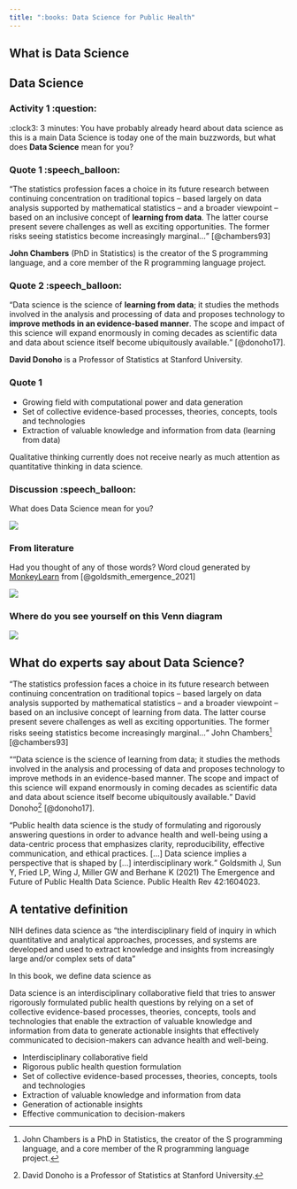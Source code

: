 ```yaml
---
title: ":books: Data Science for Public Health"
---
```


## What is Data Science

## Data Science

::: panel-tabset
### Activity 1 :question:

:clock3: 3 minutes: You have probably already heard about data science as this is a main Data Science is today one of the main buzzwords, but what does **Data Science** mean for you?

### Quote 1 :speech_balloon:

<q>The statistics profession faces a choice in its future research between continuing concentration on traditional topics -- based largely on data analysis supported by mathematical statistics -- and a broader viewpoint -- based on an inclusive concept of **learning from data**. The latter course present severe challenges as well as exciting opportunities. The former risks seeing statistics become increasingly marginal...</q> [@chambers93]

**John Chambers** (PhD in Statistics) is the creator of the S programming language, and a core member of the R programming language project.

### Quote 2 :speech_balloon:

<q>Data science is the science of **learning from data**; it studies the methods involved in the analysis and processing of data and proposes technology to **improve methods in an evidence-based manner**. The scope and impact of this science will expand enormously in coming decades as scientific data and data about science itself become ubiquitously available.</q> [@donoho17].

**David Donoho** is a Professor of Statistics at Stanford University.

### Quote 1

-   Growing field with computational power and data generation
-   Set of collective evidence-based processes, theories, concepts, tools and technologies
-   Extraction of valuable knowledge and information from data (learning from data)
:::

Qualitative thinking currently does not receive nearly as much attention as quantitative thinking in data science.

::: panel-tabset
### Discussion :speech_balloon:

What does Data Science mean for you?

![](images/paste-AC41DECB.png)

### From literature

Had you thought of any of those words?
Word cloud generated by [MonkeyLearn](https://monkeylearn.com/word-cloud/) from [@goldsmith_emergence_2021]

![](images/paste-FFA998D0.png)
:::

### Where do you see yourself on this Venn diagram

![](images/paste-494B1CA8.png)

## What do experts say about Data Science?

<q>The statistics profession faces a choice in its future research between continuing concentration on traditional topics -- based largely on data analysis supported by mathematical statistics -- and a broader viewpoint -- based on an inclusive concept of learning from data. The latter course present severe challenges as well as exciting opportunities. The former risks seeing statistics become increasingly marginal...</q> John Chambers[^data_science_for_public_health-1] [@chambers93]

[^data_science_for_public_health-1]: John Chambers is a PhD in Statistics, the creator of the S programming language, and a core member of the R programming language project.

<q>"Data science is the science of learning from data; it studies the methods involved in the analysis and processing of data and proposes technology to improve methods in an evidence-based manner. The scope and impact of this science will expand enormously in coming decades as scientific data and data about science itself become ubiquitously available.</q> David Donoho[^data_science_for_public_health-2] [@donoho17].

[^data_science_for_public_health-2]: David Donoho is a Professor of Statistics at Stanford University.

<q>Public health data science is the study of formulating and rigorously answering questions in order to advance health and well-being using a data-centric process that emphasizes clarity, reproducibility, effective communication, and ethical practices. […] Data science implies a perspective that is shaped by […] interdisciplinary work.</q> Goldsmith J, Sun Y, Fried LP, Wing J, Miller GW and Berhane K (2021) The Emergence and Future of Public Health Data Science. Public Health Rev 42:1604023.

## A tentative definition

NIH defines data science as "the interdisciplinary field of inquiry in which quantitative and analytical approaches, processes, and systems are developed and used to extract knowledge and insights from increasingly large and/or complex sets of data"

In this book, we define data science as

Data science is an interdisciplinary collaborative field
that tries to answer rigorously formulated public health questions
by relying on a set of collective evidence-based processes, theories, concepts, tools and technologies
that enable the extraction of valuable knowledge and information from data
to generate actionable insights
that effectively communicated to decision-makers
can advance health and well-being.

-   Interdisciplinary collaborative field
-   Rigorous public health question formulation
-   Set of collective evidence-based processes, theories, concepts, tools and technologies
-   Extraction of valuable knowledge and information from data
-   Generation of actionable insights
-   Effective communication to decision-makers
